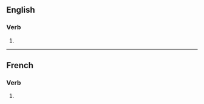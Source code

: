 {{also|synchronisés}}

==English==

===Verb===
{{head|en|verb form}}

# {{en-third-person singular of|synchronise}}

----

==French==

===Verb===
{{head|fr|verb form}}

# {{inflection of|fr|synchroniser||2|s|pres|ind//sub}}